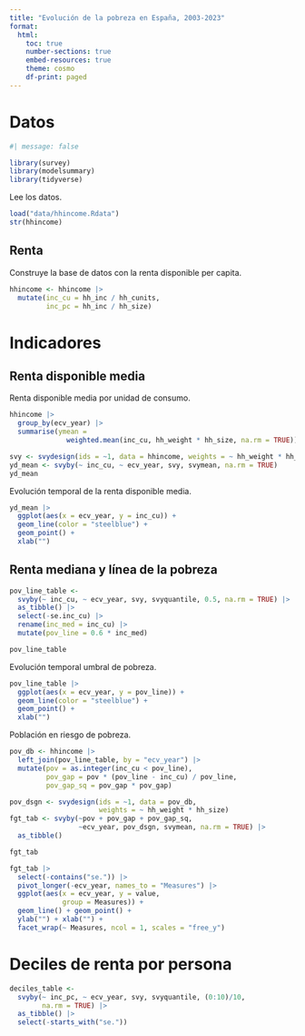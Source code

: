 ```yaml
---
title: "Evolución de la pobreza en España, 2003-2023"
format: 
  html:
    toc: true
    number-sections: true
    embed-resources: true
    theme: cosmo
    df-print: paged
---
```


# Datos

```r
#| message: false

library(survey)
library(modelsummary)
library(tidyverse)
```

Lee los datos.

```r
load("data/hhincome.Rdata")
str(hhincome)
```

## Renta

Construye la base de datos con la renta disponible per capita.

```r
hhincome <- hhincome |> 
  mutate(inc_cu = hh_inc / hh_cunits,
         inc_pc = hh_inc / hh_size)
```

# Indicadores

## Renta disponible media

Renta disponible media por unidad de consumo.

```r
hhincome |> 
  group_by(ecv_year) |> 
  summarise(ymean = 
              weighted.mean(inc_cu, hh_weight * hh_size, na.rm = TRUE))
```

```r
svy <- svydesign(ids = ~1, data = hhincome, weights = ~ hh_weight * hh_size)
yd_mean <- svyby(~ inc_cu, ~ ecv_year, svy, svymean, na.rm = TRUE) 
yd_mean 
```

Evolución temporal de la renta disponible media.

```r
yd_mean |> 
  ggplot(aes(x = ecv_year, y = inc_cu)) +
  geom_line(color = "steelblue") +
  geom_point() +
  xlab("")
```

## Renta mediana y línea de la pobreza

```r
pov_line_table <- 
  svyby(~ inc_cu, ~ ecv_year, svy, svyquantile, 0.5, na.rm = TRUE) |> 
  as_tibble() |> 
  select(-se.inc_cu) |> 
  rename(inc_med = inc_cu) |> 
  mutate(pov_line = 0.6 * inc_med)

pov_line_table
```

Evolución temporal umbral de pobreza.

```r
pov_line_table |> 
  ggplot(aes(x = ecv_year, y = pov_line)) +
  geom_line(color = "steelblue") +
  geom_point() +
  xlab("")
```

Población en riesgo de pobreza.

```r
pov_db <- hhincome |> 
  left_join(pov_line_table, by = "ecv_year") |> 
  mutate(pov = as.integer(inc_cu < pov_line),
         pov_gap = pov * (pov_line - inc_cu) / pov_line,
         pov_gap_sq = pov_gap * pov_gap)
```

```r
pov_dsgn <- svydesign(ids = ~1, data = pov_db, 
                      weights = ~ hh_weight * hh_size)
fgt_tab <- svyby(~pov + pov_gap + pov_gap_sq,
                 ~ecv_year, pov_dsgn, svymean, na.rm = TRUE) |> 
  as_tibble()

fgt_tab
```

```r
fgt_tab |> 
  select(-contains("se.")) |> 
  pivot_longer(-ecv_year, names_to = "Measures") |> 
  ggplot(aes(x = ecv_year, y = value, 
             group = Measures)) +
  geom_line() + geom_point() + 
  ylab("") + xlab("") +
  facet_wrap(~ Measures, ncol = 1, scales = "free_y")
```

# Deciles de renta por persona

```r
deciles_table <- 
  svyby(~ inc_pc, ~ ecv_year, svy, svyquantile, (0:10)/10, 
        na.rm = TRUE) |> 
  as_tibble() |> 
  select(-starts_with("se."))
```

